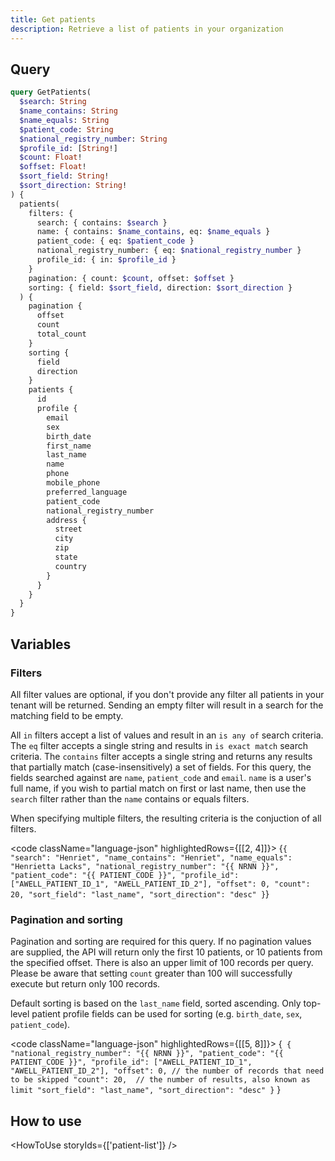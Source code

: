 ```yaml
---
title: Get patients
description: Retrieve a list of patients in your organization
---
```


## Query

```graphql
query GetPatients(
  $search: String
  $name_contains: String
  $name_equals: String
  $patient_code: String
  $national_registry_number: String
  $profile_id: [String!]
  $count: Float!
  $offset: Float!
  $sort_field: String!
  $sort_direction: String!
) {
  patients(
    filters: {
      search: { contains: $search }
      name: { contains: $name_contains, eq: $name_equals }
      patient_code: { eq: $patient_code }
      national_registry_number: { eq: $national_registry_number }
      profile_id: { in: $profile_id }
    }
    pagination: { count: $count, offset: $offset }
    sorting: { field: $sort_field, direction: $sort_direction }
  ) {
    pagination {
      offset
      count
      total_count
    }
    sorting {
      field
      direction
    }
    patients {
      id
      profile {
        email
        sex
        birth_date
        first_name
        last_name
        name
        phone
        mobile_phone
        preferred_language
        patient_code
        national_registry_number
        address {
          street
          city
          zip
          state
          country
        }
      }
    }
  }
}
```

## Variables

### Filters

All filter values are optional, if you don't provide any filter all patients in your tenant will be returned.
Sending an empty filter will result in a search for the matching field to be empty.

All `in` filters accept a list of values and result in an `is any of` search criteria. The `eq` filter accepts a single string and results in `is exact match` search criteria. The `contains` filter accepts a single string and returns any results that partially match (case-insensitively) a set of fields. For this query, the fields searched against are `name`, `patient_code` and `email`. `name` is a user's full name, if you wish to partial match on first or last name, then use the `search` filter rather than the `name` contains or equals filters.

When specifying multiple filters, the resulting criteria is the conjuction of all filters.

<code className="language-json" highlightedRows={[[2, 4]]}>
  {`
    {
      "search": "Henriet",
      "name_contains": "Henriet",
      "name_equals": "Henrietta Lacks",
      "national_registry_number": "{{ NRNN }}",
      "patient_code": "{{ PATIENT_CODE }}",
      "profile_id": ["AWELL_PATIENT_ID_1", "AWELL_PATIENT_ID_2"],
      "offset": 0,
      "count": 20,
      "sort_field": "last_name",
      "sort_direction": "desc"
    }
  `}
</code>

### Pagination and sorting

Pagination and sorting are required for this query. If no pagination values are supplied, the API will return only the first 10 patients, or 10 patients from the specified offset. There is also an upper limit of 100 records per query. Please be aware that setting `count` greater than 100 will successfully execute but return only 100 records.

Default sorting is based on the `last_name` field, sorted ascending. Only top-level patient profile fields can be used for sorting (e.g. `birth_date`, `sex`, `patient_code`).

<code className="language-json" highlightedRows={[[5, 8]]}>
  {`
    {
      "national_registry_number": "{{ NRNN }}",
      "patient_code": "{{ PATIENT_CODE }}",
      "profile_id": ["AWELL_PATIENT_ID_1", "AWELL_PATIENT_ID_2"],
      "offset": 0, // the number of records that need to be skipped
      "count": 20,  // the number of results, also known as limit
      "sort_field": "last_name",
      "sort_direction": "desc"
    }`
  }
</code>

## How to use

<HowToUse storyIds={['patient-list']} />
